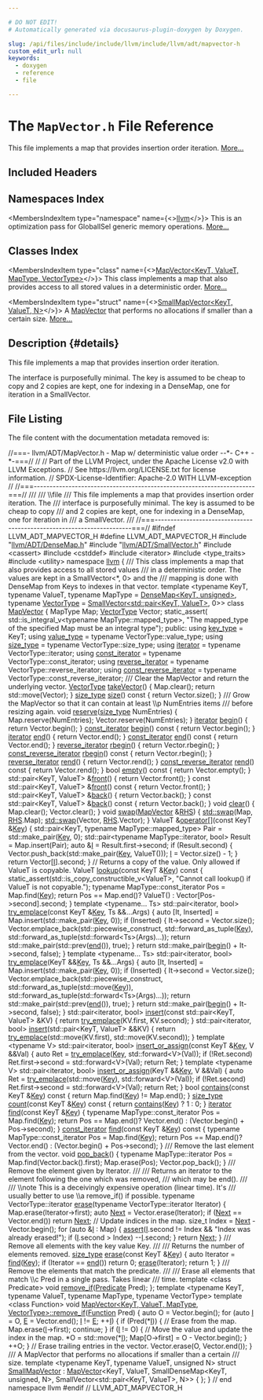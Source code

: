 ```yaml
---

# DO NOT EDIT!
# Automatically generated via docusaurus-plugin-doxygen by Doxygen.

slug: /api/files/include/include/llvm/include/llvm/adt/mapvector-h
custom_edit_url: null
keywords:
  - doxygen
  - reference
  - file

---
```





# The `MapVector.h` File Reference

<DoxygenPage pluginConfig={pluginConfig}>

This file implements a map that provides insertion order iteration. <a href="#details">More...</a>

## Included Headers

<IncludesList>
<IncludesListItem
  filePath="llvm/ADT/DenseMap.h"
  permalink="/docs/api/files/include/include/llvm/include/llvm/adt/densemap-h"
  isLocal="true" />
<IncludesListItem
  filePath="llvm/ADT/SmallVector.h"
  permalink="/docs/api/files/include/include/llvm/include/llvm/adt/smallvector-h"
  isLocal="true" />
<IncludesListItem
  filePath="cassert"
  permalink=""
  isLocal="false" />
<IncludesListItem
  filePath="cstddef"
  permalink=""
  isLocal="false" />
<IncludesListItem
  filePath="iterator"
  permalink=""
  isLocal="false" />
<IncludesListItem
  filePath="type_traits"
  permalink=""
  isLocal="false" />
<IncludesListItem
  filePath="utility"
  permalink=""
  isLocal="false" />
</IncludesList>

## Namespaces Index

<MembersIndex>

<MembersIndexItem
  type="namespace"
  name={<><a href="/docs/api/namespaces/llvm">llvm</a></>}>
This is an optimization pass for GlobalISel generic memory operations. <a href="/docs/api/namespaces/llvm/#details">More...</a>
</MembersIndexItem>

</MembersIndex>

## Classes Index

<MembersIndex>

<MembersIndexItem
  type="class"
  name={<><a href="/docs/api/classes/llvm/mapvector">MapVector&lt;KeyT, ValueT, MapType, VectorType&gt;</a></>}>
This class implements a map that also provides access to all stored values in a deterministic order. <a href="/docs/api/classes/llvm/mapvector/#details">More...</a>
</MembersIndexItem>

<MembersIndexItem
  type="struct"
  name={<><a href="/docs/api/structs/llvm/smallmapvector">SmallMapVector&lt;KeyT, ValueT, N&gt;</a></>}>
A <a href="/docs/api/classes/llvm/mapvector">MapVector</a> that performs no allocations if smaller than a certain size. <a href="/docs/api/structs/llvm/smallmapvector/#details">More...</a>
</MembersIndexItem>

</MembersIndex>

## Description {#details}

This file implements a map that provides insertion order iteration.

The interface is purposefully minimal. The key is assumed to be cheap to copy and 2 copies are kept, one for indexing in a DenseMap, one for iteration in a SmallVector.

## File Listing

The file content with the documentation metadata removed is:

<ProgramListing>

<Link id="l00001" /><CodeLine lineNumber="1"><Highlight kind="comment">//===- llvm/ADT/MapVector.h - Map w/ deterministic value order --&#42;- C++ -&#42;-===//</Highlight><Highlight kind="normal"></Highlight></CodeLine>
<Link id="l00002" /><CodeLine lineNumber="2"><Highlight kind="normal"></Highlight><Highlight kind="comment">//</Highlight><Highlight kind="normal"></Highlight></CodeLine>
<Link id="l00003" /><CodeLine lineNumber="3"><Highlight kind="normal"></Highlight><Highlight kind="comment">// Part of the LLVM Project, under the Apache License v2.0 with LLVM Exceptions.</Highlight><Highlight kind="normal"></Highlight></CodeLine>
<Link id="l00004" /><CodeLine lineNumber="4"><Highlight kind="normal"></Highlight><Highlight kind="comment">// See https://llvm.org/LICENSE.txt for license information.</Highlight><Highlight kind="normal"></Highlight></CodeLine>
<Link id="l00005" /><CodeLine lineNumber="5"><Highlight kind="normal"></Highlight><Highlight kind="comment">// SPDX-License-Identifier: Apache-2.0 WITH LLVM-exception</Highlight><Highlight kind="normal"></Highlight></CodeLine>
<Link id="l00006" /><CodeLine lineNumber="6"><Highlight kind="normal"></Highlight><Highlight kind="comment">//</Highlight><Highlight kind="normal"></Highlight></CodeLine>
<Link id="l00007" /><CodeLine lineNumber="7"><Highlight kind="normal"></Highlight><Highlight kind="comment">//===----------------------------------------------------------------------===//</Highlight><Highlight kind="comment"></Highlight></CodeLine>
<Link id="l00008" /><CodeLine lineNumber="8"><Highlight kind="comment">///</Highlight></CodeLine>
<Link id="l00009" /><CodeLine lineNumber="9"><Highlight kind="comment">/// \\file</Highlight></CodeLine>
<Link id="l00010" /><CodeLine lineNumber="10"><Highlight kind="comment">/// This file implements a map that provides insertion order iteration. The</Highlight></CodeLine>
<Link id="l00011" /><CodeLine lineNumber="11"><Highlight kind="comment">/// interface is purposefully minimal. The key is assumed to be cheap to copy</Highlight></CodeLine>
<Link id="l00012" /><CodeLine lineNumber="12"><Highlight kind="comment">/// and 2 copies are kept, one for indexing in a DenseMap, one for iteration in</Highlight></CodeLine>
<Link id="l00013" /><CodeLine lineNumber="13"><Highlight kind="comment">/// a SmallVector.</Highlight></CodeLine>
<Link id="l00014" /><CodeLine lineNumber="14"><Highlight kind="comment">///</Highlight><Highlight kind="normal"></Highlight></CodeLine>
<Link id="l00015" /><CodeLine lineNumber="15"><Highlight kind="normal"></Highlight><Highlight kind="comment">//===----------------------------------------------------------------------===//</Highlight><Highlight kind="normal"></Highlight></CodeLine>
<Link id="l00016" /><CodeLine lineNumber="16"><Highlight kind="normal"></Highlight></CodeLine>
<Link id="l00017" /><CodeLine lineNumber="17"><Highlight kind="normal"></Highlight><Highlight kind="preprocessor">#ifndef LLVM&#95;ADT&#95;MAPVECTOR&#95;H</Highlight><Highlight kind="normal"></Highlight></CodeLine>
<Link id="l00018" /><CodeLine lineNumber="18"><Highlight kind="normal"></Highlight><Highlight kind="preprocessor">#define LLVM&#95;ADT&#95;MAPVECTOR&#95;H</Highlight><Highlight kind="normal"></Highlight></CodeLine>
<Link id="l00019" /><CodeLine lineNumber="19"><Highlight kind="normal"></Highlight></CodeLine>
<Link id="l00020" /><CodeLine lineNumber="20"><Highlight kind="normal"></Highlight><Highlight kind="preprocessor">#include &quot;<a href="/docs/api/files/include/include/llvm/include/llvm/adt/densemap-h">llvm/ADT/DenseMap.h</a>&quot;</Highlight><Highlight kind="normal"></Highlight></CodeLine>
<Link id="l00021" /><CodeLine lineNumber="21"><Highlight kind="normal"></Highlight><Highlight kind="preprocessor">#include &quot;<a href="/docs/api/files/include/include/llvm/include/llvm/adt/smallvector-h">llvm/ADT/SmallVector.h</a>&quot;</Highlight><Highlight kind="normal"></Highlight></CodeLine>
<Link id="l00022" /><CodeLine lineNumber="22"><Highlight kind="normal"></Highlight><Highlight kind="preprocessor">#include &lt;cassert&gt;</Highlight><Highlight kind="normal"></Highlight></CodeLine>
<Link id="l00023" /><CodeLine lineNumber="23"><Highlight kind="normal"></Highlight><Highlight kind="preprocessor">#include &lt;cstddef&gt;</Highlight><Highlight kind="normal"></Highlight></CodeLine>
<Link id="l00024" /><CodeLine lineNumber="24"><Highlight kind="normal"></Highlight><Highlight kind="preprocessor">#include &lt;iterator&gt;</Highlight><Highlight kind="normal"></Highlight></CodeLine>
<Link id="l00025" /><CodeLine lineNumber="25"><Highlight kind="normal"></Highlight><Highlight kind="preprocessor">#include &lt;type&#95;traits&gt;</Highlight><Highlight kind="normal"></Highlight></CodeLine>
<Link id="l00026" /><CodeLine lineNumber="26"><Highlight kind="normal"></Highlight><Highlight kind="preprocessor">#include &lt;utility&gt;</Highlight><Highlight kind="normal"></Highlight></CodeLine>
<Link id="l00027" /><CodeLine lineNumber="27"><Highlight kind="normal"></Highlight></CodeLine>
<Link id="l00028" /><CodeLine lineNumber="28"><Highlight kind="normal"></Highlight><Highlight kind="keyword">namespace </Highlight><Highlight kind="normal"><a href="/docs/api/namespaces/llvm">llvm</a> &#123;</Highlight></CodeLine>
<Link id="l00029" /><CodeLine lineNumber="29"><Highlight kind="normal"></Highlight><Highlight kind="comment"></Highlight></CodeLine>
<Link id="l00030" /><CodeLine lineNumber="30"><Highlight kind="comment">/// This class implements a map that also provides access to all stored values</Highlight></CodeLine>
<Link id="l00031" /><CodeLine lineNumber="31"><Highlight kind="comment">/// in a deterministic order. The values are kept in a SmallVector&lt;&#42;, 0&gt; and the</Highlight></CodeLine>
<Link id="l00032" /><CodeLine lineNumber="32"><Highlight kind="comment">/// mapping is done with DenseMap from Keys to indexes in that vector.</Highlight><Highlight kind="normal"></Highlight></CodeLine>
<Link id="l00033" /><CodeLine lineNumber="33"><Highlight kind="normal"></Highlight><Highlight kind="keyword">template</Highlight><Highlight kind="normal"> &lt;</Highlight><Highlight kind="keyword">typename</Highlight><Highlight kind="normal"> KeyT, </Highlight><Highlight kind="keyword">typename</Highlight><Highlight kind="normal"> ValueT,</Highlight></CodeLine>
<Link id="l00034" /><CodeLine lineNumber="34"><Highlight kind="normal">          </Highlight><Highlight kind="keyword">typename</Highlight><Highlight kind="normal"> MapType = <a href="/docs/api/classes/llvm/densemap">DenseMap&lt;KeyT, unsigned&gt;</a>,</Highlight></CodeLine>
<Link id="l00035" /><CodeLine lineNumber="35"><Highlight kind="normal">          </Highlight><Highlight kind="keyword">typename</Highlight><Highlight kind="normal"> <a href="/docs/api/classes/llvm/vectortype">VectorType</a> = <a href="/docs/api/classes/llvm/smallvector">SmallVector&lt;std::pair&lt;KeyT, ValueT&gt;</a>, 0&gt;&gt;</Highlight></CodeLine>
<Link id="l00036" /><CodeLine lineNumber="36" lineLink="/docs/api/classes/llvm/mapvector"><Highlight kind="normal"></Highlight><Highlight kind="keyword">class </Highlight><Highlight kind="normal"><a href="/docs/api/classes/llvm/mapvector">MapVector</a> &#123;</Highlight></CodeLine>
<Link id="l00037" /><CodeLine lineNumber="37"><Highlight kind="normal">  MapType Map;</Highlight></CodeLine>
<Link id="l00038" /><CodeLine lineNumber="38"><Highlight kind="normal">  <a href="/docs/api/classes/llvm/vectortype">VectorType</a> Vector;</Highlight></CodeLine>
<Link id="l00039" /><CodeLine lineNumber="39"><Highlight kind="normal"></Highlight></CodeLine>
<Link id="l00040" /><CodeLine lineNumber="40"><Highlight kind="normal">  </Highlight><Highlight kind="keyword">static&#95;assert</Highlight><Highlight kind="normal">(</Highlight></CodeLine>
<Link id="l00041" /><CodeLine lineNumber="41"><Highlight kind="normal">      std::is&#95;integral&#95;v&lt;typename MapType::mapped&#95;type&gt;,</Highlight></CodeLine>
<Link id="l00042" /><CodeLine lineNumber="42"><Highlight kind="normal">      </Highlight><Highlight kind="stringliteral">&quot;The mapped&#95;type of the specified Map must be an integral type&quot;</Highlight><Highlight kind="normal">);</Highlight></CodeLine>
<Link id="l00043" /><CodeLine lineNumber="43"><Highlight kind="normal"></Highlight></CodeLine>
<Link id="l00044" /><CodeLine lineNumber="44"><Highlight kind="normal"></Highlight><Highlight kind="keyword">public</Highlight><Highlight kind="normal">:</Highlight></CodeLine>
<Link id="l00045" /><CodeLine lineNumber="45" lineLink="/docs/api/classes/llvm/mapvector/#aaf005811d9c2c5afec511e7ea4685095"><Highlight kind="normal">  </Highlight><Highlight kind="keyword">using </Highlight><Highlight kind="normal"><a href="/docs/api/classes/llvm/mapvector/#aaf005811d9c2c5afec511e7ea4685095">key&#95;type</a> = KeyT;</Highlight></CodeLine>
<Link id="l00046" /><CodeLine lineNumber="46" lineLink="/docs/api/classes/llvm/mapvector/#a635be72da071c449caa8f9346c88a6eb"><Highlight kind="normal">  </Highlight><Highlight kind="keyword">using </Highlight><Highlight kind="normal"><a href="/docs/api/classes/llvm/mapvector/#a635be72da071c449caa8f9346c88a6eb">value&#95;type</a> = </Highlight><Highlight kind="keyword">typename</Highlight><Highlight kind="normal"> VectorType::value&#95;type;</Highlight></CodeLine>
<Link id="l00047" /><CodeLine lineNumber="47" lineLink="/docs/api/classes/llvm/mapvector/#a4b5a86fbd0b6ae0086668689408a04d9"><Highlight kind="normal">  </Highlight><Highlight kind="keyword">using </Highlight><Highlight kind="normal"><a href="/docs/api/classes/llvm/mapvector/#a4b5a86fbd0b6ae0086668689408a04d9">size&#95;type</a> = </Highlight><Highlight kind="keyword">typename</Highlight><Highlight kind="normal"> VectorType::size&#95;type;</Highlight></CodeLine>
<Link id="l00048" /><CodeLine lineNumber="48"><Highlight kind="normal"></Highlight></CodeLine>
<Link id="l00049" /><CodeLine lineNumber="49" lineLink="/docs/api/classes/llvm/mapvector/#a085f340f16ff796202863961ff734902"><Highlight kind="normal">  </Highlight><Highlight kind="keyword">using </Highlight><Highlight kind="normal"><a href="/docs/api/classes/llvm/mapvector/#a085f340f16ff796202863961ff734902">iterator</a> = </Highlight><Highlight kind="keyword">typename</Highlight><Highlight kind="normal"> VectorType::iterator;</Highlight></CodeLine>
<Link id="l00050" /><CodeLine lineNumber="50" lineLink="/docs/api/classes/llvm/mapvector/#ad44c8437ba63debbd571e56269a8ddfd"><Highlight kind="normal">  </Highlight><Highlight kind="keyword">using </Highlight><Highlight kind="normal"><a href="/docs/api/classes/llvm/mapvector/#ad44c8437ba63debbd571e56269a8ddfd">const&#95;iterator</a> = </Highlight><Highlight kind="keyword">typename</Highlight><Highlight kind="normal"> VectorType::const&#95;iterator;</Highlight></CodeLine>
<Link id="l00051" /><CodeLine lineNumber="51" lineLink="/docs/api/classes/llvm/mapvector/#acd492f1494d1a79ced42776f219f5f42"><Highlight kind="normal">  </Highlight><Highlight kind="keyword">using </Highlight><Highlight kind="normal"><a href="/docs/api/classes/llvm/mapvector/#acd492f1494d1a79ced42776f219f5f42">reverse&#95;iterator</a> = </Highlight><Highlight kind="keyword">typename</Highlight><Highlight kind="normal"> VectorType::reverse&#95;iterator;</Highlight></CodeLine>
<Link id="l00052" /><CodeLine lineNumber="52" lineLink="/docs/api/classes/llvm/mapvector/#a63166794b71cca0bd30d355b8015fb96"><Highlight kind="normal">  </Highlight><Highlight kind="keyword">using </Highlight><Highlight kind="normal"><a href="/docs/api/classes/llvm/mapvector/#a63166794b71cca0bd30d355b8015fb96">const&#95;reverse&#95;iterator</a> = </Highlight><Highlight kind="keyword">typename</Highlight><Highlight kind="normal"> VectorType::const&#95;reverse&#95;iterator;</Highlight></CodeLine>
<Link id="l00053" /><CodeLine lineNumber="53"><Highlight kind="normal"></Highlight><Highlight kind="comment"></Highlight></CodeLine>
<Link id="l00054" /><CodeLine lineNumber="54"><Highlight kind="comment">  /// Clear the MapVector and return the underlying vector.</Highlight><Highlight kind="normal"></Highlight></CodeLine>
<Link id="l00055" /><CodeLine lineNumber="55" lineLink="/docs/api/classes/llvm/mapvector/#a48284a35966b520c1da3a34a112726f5"><Highlight kind="normal">  <a href="/docs/api/classes/llvm/vectortype">VectorType</a> <a href="/docs/api/classes/llvm/mapvector/#a48284a35966b520c1da3a34a112726f5">takeVector</a>() &#123;</Highlight></CodeLine>
<Link id="l00056" /><CodeLine lineNumber="56"><Highlight kind="normal">    Map.clear();</Highlight></CodeLine>
<Link id="l00057" /><CodeLine lineNumber="57"><Highlight kind="normal">    </Highlight><Highlight kind="keywordflow">return</Highlight><Highlight kind="normal"> std::move(Vector);</Highlight></CodeLine>
<Link id="l00058" /><CodeLine lineNumber="58"><Highlight kind="normal">  &#125;</Highlight></CodeLine>
<Link id="l00059" /><CodeLine lineNumber="59"><Highlight kind="normal"></Highlight></CodeLine>
<Link id="l00060" /><CodeLine lineNumber="60" lineLink="/docs/api/classes/llvm/mapvector/#acf4c09e1f30cdd4e0b5b1b8a236ead34"><Highlight kind="normal">  <a href="/docs/api/classes/llvm/mapvector/#a4b5a86fbd0b6ae0086668689408a04d9">size&#95;type</a> <a href="/docs/api/classes/llvm/mapvector/#acf4c09e1f30cdd4e0b5b1b8a236ead34">size</a>()</Highlight><Highlight kind="keyword"> const </Highlight><Highlight kind="normal">&#123; </Highlight><Highlight kind="keywordflow">return</Highlight><Highlight kind="normal"> Vector.size(); &#125;</Highlight></CodeLine>
<Link id="l00061" /><CodeLine lineNumber="61"><Highlight kind="normal"></Highlight><Highlight kind="comment"></Highlight></CodeLine>
<Link id="l00062" /><CodeLine lineNumber="62"><Highlight kind="comment">  /// Grow the MapVector so that it can contain at least \\p NumEntries items</Highlight></CodeLine>
<Link id="l00063" /><CodeLine lineNumber="63"><Highlight kind="comment">  /// before resizing again.</Highlight><Highlight kind="normal"></Highlight></CodeLine>
<Link id="l00064" /><CodeLine lineNumber="64" lineLink="/docs/api/classes/llvm/mapvector/#ac68b36c64462cf547b2b334c67bf651b"><Highlight kind="normal">  </Highlight><Highlight kind="keywordtype">void</Highlight><Highlight kind="normal"> <a href="/docs/api/classes/llvm/mapvector/#ac68b36c64462cf547b2b334c67bf651b">reserve</a>(<a href="/docs/api/classes/llvm/mapvector/#a4b5a86fbd0b6ae0086668689408a04d9">size&#95;type</a> NumEntries) &#123;</Highlight></CodeLine>
<Link id="l00065" /><CodeLine lineNumber="65"><Highlight kind="normal">    Map.reserve(NumEntries);</Highlight></CodeLine>
<Link id="l00066" /><CodeLine lineNumber="66"><Highlight kind="normal">    Vector.reserve(NumEntries);</Highlight></CodeLine>
<Link id="l00067" /><CodeLine lineNumber="67"><Highlight kind="normal">  &#125;</Highlight></CodeLine>
<Link id="l00068" /><CodeLine lineNumber="68"><Highlight kind="normal"></Highlight></CodeLine>
<Link id="l00069" /><CodeLine lineNumber="69" lineLink="/docs/api/classes/llvm/mapvector/#aa610cab7ee61e36a6d1d122fc252c278"><Highlight kind="normal">  <a href="/docs/api/classes/llvm/mapvector/#a085f340f16ff796202863961ff734902">iterator</a> <a href="/docs/api/classes/llvm/mapvector/#aa610cab7ee61e36a6d1d122fc252c278">begin</a>() &#123; </Highlight><Highlight kind="keywordflow">return</Highlight><Highlight kind="normal"> Vector.begin(); &#125;</Highlight></CodeLine>
<Link id="l00070" /><CodeLine lineNumber="70" lineLink="/docs/api/classes/llvm/mapvector/#a8fa5d6a51448a539cf6508ccd853bb1d"><Highlight kind="normal">  <a href="/docs/api/classes/llvm/mapvector/#ad44c8437ba63debbd571e56269a8ddfd">const&#95;iterator</a> <a href="/docs/api/classes/llvm/mapvector/#a8fa5d6a51448a539cf6508ccd853bb1d">begin</a>()</Highlight><Highlight kind="keyword"> const </Highlight><Highlight kind="normal">&#123; </Highlight><Highlight kind="keywordflow">return</Highlight><Highlight kind="normal"> Vector.begin(); &#125;</Highlight></CodeLine>
<Link id="l00071" /><CodeLine lineNumber="71" lineLink="/docs/api/classes/llvm/mapvector/#a0881334358ff6ff7ff8cea5562c7988e"><Highlight kind="normal">  <a href="/docs/api/classes/llvm/mapvector/#a085f340f16ff796202863961ff734902">iterator</a> <a href="/docs/api/classes/llvm/mapvector/#a0881334358ff6ff7ff8cea5562c7988e">end</a>() &#123; </Highlight><Highlight kind="keywordflow">return</Highlight><Highlight kind="normal"> Vector.end(); &#125;</Highlight></CodeLine>
<Link id="l00072" /><CodeLine lineNumber="72" lineLink="/docs/api/classes/llvm/mapvector/#a33b09e344ff0f9a2b1039b4738d04be9"><Highlight kind="normal">  <a href="/docs/api/classes/llvm/mapvector/#ad44c8437ba63debbd571e56269a8ddfd">const&#95;iterator</a> <a href="/docs/api/classes/llvm/mapvector/#a33b09e344ff0f9a2b1039b4738d04be9">end</a>()</Highlight><Highlight kind="keyword"> const </Highlight><Highlight kind="normal">&#123; </Highlight><Highlight kind="keywordflow">return</Highlight><Highlight kind="normal"> Vector.end(); &#125;</Highlight></CodeLine>
<Link id="l00073" /><CodeLine lineNumber="73"><Highlight kind="normal"></Highlight></CodeLine>
<Link id="l00074" /><CodeLine lineNumber="74" lineLink="/docs/api/classes/llvm/mapvector/#afa84f2e649eac2b43ff8e4a5e3d866e8"><Highlight kind="normal">  <a href="/docs/api/classes/llvm/mapvector/#acd492f1494d1a79ced42776f219f5f42">reverse&#95;iterator</a> <a href="/docs/api/classes/llvm/mapvector/#afa84f2e649eac2b43ff8e4a5e3d866e8">rbegin</a>() &#123; </Highlight><Highlight kind="keywordflow">return</Highlight><Highlight kind="normal"> Vector.rbegin(); &#125;</Highlight></CodeLine>
<Link id="l00075" /><CodeLine lineNumber="75" lineLink="/docs/api/classes/llvm/mapvector/#a12c6c813bc405d136a24dda9b39d4da1"><Highlight kind="normal">  <a href="/docs/api/classes/llvm/mapvector/#a63166794b71cca0bd30d355b8015fb96">const&#95;reverse&#95;iterator</a> <a href="/docs/api/classes/llvm/mapvector/#a12c6c813bc405d136a24dda9b39d4da1">rbegin</a>()</Highlight><Highlight kind="keyword"> const </Highlight><Highlight kind="normal">&#123; </Highlight><Highlight kind="keywordflow">return</Highlight><Highlight kind="normal"> Vector.rbegin(); &#125;</Highlight></CodeLine>
<Link id="l00076" /><CodeLine lineNumber="76" lineLink="/docs/api/classes/llvm/mapvector/#a290c99a05ce4f33c242f41f0a1d59b84"><Highlight kind="normal">  <a href="/docs/api/classes/llvm/mapvector/#acd492f1494d1a79ced42776f219f5f42">reverse&#95;iterator</a> <a href="/docs/api/classes/llvm/mapvector/#a290c99a05ce4f33c242f41f0a1d59b84">rend</a>() &#123; </Highlight><Highlight kind="keywordflow">return</Highlight><Highlight kind="normal"> Vector.rend(); &#125;</Highlight></CodeLine>
<Link id="l00077" /><CodeLine lineNumber="77" lineLink="/docs/api/classes/llvm/mapvector/#af367bfb28fe29ec72c559430522dbfe4"><Highlight kind="normal">  <a href="/docs/api/classes/llvm/mapvector/#a63166794b71cca0bd30d355b8015fb96">const&#95;reverse&#95;iterator</a> <a href="/docs/api/classes/llvm/mapvector/#af367bfb28fe29ec72c559430522dbfe4">rend</a>()</Highlight><Highlight kind="keyword"> const </Highlight><Highlight kind="normal">&#123; </Highlight><Highlight kind="keywordflow">return</Highlight><Highlight kind="normal"> Vector.rend(); &#125;</Highlight></CodeLine>
<Link id="l00078" /><CodeLine lineNumber="78"><Highlight kind="normal"></Highlight></CodeLine>
<Link id="l00079" /><CodeLine lineNumber="79" lineLink="/docs/api/classes/llvm/mapvector/#a8da97c44f514ad1ae9ccf4518b0f88aa"><Highlight kind="normal">  </Highlight><Highlight kind="keywordtype">bool</Highlight><Highlight kind="normal"> <a href="/docs/api/classes/llvm/mapvector/#a8da97c44f514ad1ae9ccf4518b0f88aa">empty</a>()</Highlight><Highlight kind="keyword"> const </Highlight><Highlight kind="normal">&#123;</Highlight></CodeLine>
<Link id="l00080" /><CodeLine lineNumber="80"><Highlight kind="normal">    </Highlight><Highlight kind="keywordflow">return</Highlight><Highlight kind="normal"> Vector.empty();</Highlight></CodeLine>
<Link id="l00081" /><CodeLine lineNumber="81"><Highlight kind="normal">  &#125;</Highlight></CodeLine>
<Link id="l00082" /><CodeLine lineNumber="82"><Highlight kind="normal"></Highlight></CodeLine>
<Link id="l00083" /><CodeLine lineNumber="83" lineLink="/docs/api/classes/llvm/mapvector/#adb824684d8ec5b843fb4d9b5ac906c9a"><Highlight kind="normal">  std::pair&lt;KeyT, ValueT&gt;       &amp;<a href="/docs/api/classes/llvm/mapvector/#adb824684d8ec5b843fb4d9b5ac906c9a">front</a>()       &#123; </Highlight><Highlight kind="keywordflow">return</Highlight><Highlight kind="normal"> Vector.front(); &#125;</Highlight></CodeLine>
<Link id="l00084" /><CodeLine lineNumber="84" lineLink="/docs/api/classes/llvm/mapvector/#a5526dcd6cc74a6840830de1e55d6293a"><Highlight kind="normal">  </Highlight><Highlight kind="keyword">const</Highlight><Highlight kind="normal"> std::pair&lt;KeyT, ValueT&gt; &amp;<a href="/docs/api/classes/llvm/mapvector/#a5526dcd6cc74a6840830de1e55d6293a">front</a>()</Highlight><Highlight kind="keyword"> const </Highlight><Highlight kind="normal">&#123; </Highlight><Highlight kind="keywordflow">return</Highlight><Highlight kind="normal"> Vector.front(); &#125;</Highlight></CodeLine>
<Link id="l00085" /><CodeLine lineNumber="85" lineLink="/docs/api/classes/llvm/mapvector/#afd59a8e8a7a844c82a3510aa587c97c9"><Highlight kind="normal">  std::pair&lt;KeyT, ValueT&gt;       &amp;<a href="/docs/api/classes/llvm/mapvector/#afd59a8e8a7a844c82a3510aa587c97c9">back</a>()        &#123; </Highlight><Highlight kind="keywordflow">return</Highlight><Highlight kind="normal"> Vector.back(); &#125;</Highlight></CodeLine>
<Link id="l00086" /><CodeLine lineNumber="86" lineLink="/docs/api/classes/llvm/mapvector/#a4cc821f83c7282ba778891283d015964"><Highlight kind="normal">  </Highlight><Highlight kind="keyword">const</Highlight><Highlight kind="normal"> std::pair&lt;KeyT, ValueT&gt; &amp;<a href="/docs/api/classes/llvm/mapvector/#a4cc821f83c7282ba778891283d015964">back</a>()</Highlight><Highlight kind="keyword">  const </Highlight><Highlight kind="normal">&#123; </Highlight><Highlight kind="keywordflow">return</Highlight><Highlight kind="normal"> Vector.back(); &#125;</Highlight></CodeLine>
<Link id="l00087" /><CodeLine lineNumber="87"><Highlight kind="normal"></Highlight></CodeLine>
<Link id="l00088" /><CodeLine lineNumber="88" lineLink="/docs/api/classes/llvm/mapvector/#ae091b147039557cf8ce505740e7ff7ac"><Highlight kind="normal">  </Highlight><Highlight kind="keywordtype">void</Highlight><Highlight kind="normal"> <a href="/docs/api/classes/llvm/mapvector/#ae091b147039557cf8ce505740e7ff7ac">clear</a>() &#123;</Highlight></CodeLine>
<Link id="l00089" /><CodeLine lineNumber="89"><Highlight kind="normal">    Map.clear();</Highlight></CodeLine>
<Link id="l00090" /><CodeLine lineNumber="90"><Highlight kind="normal">    Vector.clear();</Highlight></CodeLine>
<Link id="l00091" /><CodeLine lineNumber="91"><Highlight kind="normal">  &#125;</Highlight></CodeLine>
<Link id="l00092" /><CodeLine lineNumber="92"><Highlight kind="normal"></Highlight></CodeLine>
<Link id="l00093" /><CodeLine lineNumber="93" lineLink="/docs/api/classes/llvm/mapvector/#a281df40be4ec00076eef383da4efb9b3"><Highlight kind="normal">  </Highlight><Highlight kind="keywordtype">void</Highlight><Highlight kind="normal"> <a href="/docs/api/classes/llvm/mapvector/#a281df40be4ec00076eef383da4efb9b3">swap</a>(<a href="/docs/api/classes/llvm/mapvector">MapVector</a> &amp;<a href="/docs/api/files/lib/lib/target/lib/target/x86/x86partialreduction-cpp/#a87b8bfbbe9d8f7146d7f20a5fb42efd0">RHS</a>) &#123;</Highlight></CodeLine>
<Link id="l00094" /><CodeLine lineNumber="94"><Highlight kind="normal">    <a href="/docs/api/namespaces/std/#ab8424022895aee3e366fb9a32f2883cb">std::swap</a>(Map, <a href="/docs/api/files/lib/lib/target/lib/target/x86/x86partialreduction-cpp/#a87b8bfbbe9d8f7146d7f20a5fb42efd0">RHS</a>.Map);</Highlight></CodeLine>
<Link id="l00095" /><CodeLine lineNumber="95"><Highlight kind="normal">    <a href="/docs/api/namespaces/std/#ab8424022895aee3e366fb9a32f2883cb">std::swap</a>(Vector, <a href="/docs/api/files/lib/lib/target/lib/target/x86/x86partialreduction-cpp/#a87b8bfbbe9d8f7146d7f20a5fb42efd0">RHS</a>.Vector);</Highlight></CodeLine>
<Link id="l00096" /><CodeLine lineNumber="96"><Highlight kind="normal">  &#125;</Highlight></CodeLine>
<Link id="l00097" /><CodeLine lineNumber="97"><Highlight kind="normal"></Highlight></CodeLine>
<Link id="l00098" /><CodeLine lineNumber="98" lineLink="/docs/api/classes/llvm/mapvector/#a32a1366139fd98139d346e5f8912a9b9"><Highlight kind="normal">  ValueT &amp;<a href="/docs/api/classes/llvm/mapvector/#a32a1366139fd98139d346e5f8912a9b9">operator&#91;&#93;</a>(</Highlight><Highlight kind="keyword">const</Highlight><Highlight kind="normal"> KeyT &amp;<a href="/docs/api/namespaces/llvm/#a98c6256d0644613c6b5b3e2ef06ef5ce">Key</a>) &#123;</Highlight></CodeLine>
<Link id="l00099" /><CodeLine lineNumber="99"><Highlight kind="normal">    std::pair&lt;KeyT, typename MapType::mapped&#95;type&gt; Pair = std::make&#95;pair(<a href="/docs/api/namespaces/llvm/#a98c6256d0644613c6b5b3e2ef06ef5ce">Key</a>, 0);</Highlight></CodeLine>
<Link id="l00100" /><CodeLine lineNumber="100"><Highlight kind="normal">    std::pair&lt;typename MapType::iterator, bool&gt; Result = Map.insert(Pair);</Highlight></CodeLine>
<Link id="l00101" /><CodeLine lineNumber="101"><Highlight kind="normal">    </Highlight><Highlight kind="keyword">auto</Highlight><Highlight kind="normal"> &amp;<a href="/docs/api/files/lib/lib/support/md5-cpp/#ac0eafdc9ee161b71e7af98af736952fd">I</a> = Result.first-&gt;second;</Highlight></CodeLine>
<Link id="l00102" /><CodeLine lineNumber="102"><Highlight kind="normal">    </Highlight><Highlight kind="keywordflow">if</Highlight><Highlight kind="normal"> (Result.second) &#123;</Highlight></CodeLine>
<Link id="l00103" /><CodeLine lineNumber="103"><Highlight kind="normal">      Vector.push&#95;back(std::make&#95;pair(<a href="/docs/api/namespaces/llvm/#a98c6256d0644613c6b5b3e2ef06ef5ce">Key</a>, ValueT()));</Highlight></CodeLine>
<Link id="l00104" /><CodeLine lineNumber="104"><Highlight kind="normal">      <a href="/docs/api/files/lib/lib/support/md5-cpp/#ac0eafdc9ee161b71e7af98af736952fd">I</a> = Vector.size() - 1;</Highlight></CodeLine>
<Link id="l00105" /><CodeLine lineNumber="105"><Highlight kind="normal">    &#125;</Highlight></CodeLine>
<Link id="l00106" /><CodeLine lineNumber="106"><Highlight kind="normal">    </Highlight><Highlight kind="keywordflow">return</Highlight><Highlight kind="normal"> Vector&#91;<a href="/docs/api/files/lib/lib/support/md5-cpp/#ac0eafdc9ee161b71e7af98af736952fd">I</a>&#93;.second;</Highlight></CodeLine>
<Link id="l00107" /><CodeLine lineNumber="107"><Highlight kind="normal">  &#125;</Highlight></CodeLine>
<Link id="l00108" /><CodeLine lineNumber="108"><Highlight kind="normal"></Highlight></CodeLine>
<Link id="l00109" /><CodeLine lineNumber="109"><Highlight kind="normal">  </Highlight><Highlight kind="comment">// Returns a copy of the value.  Only allowed if ValueT is copyable.</Highlight><Highlight kind="normal"></Highlight></CodeLine>
<Link id="l00110" /><CodeLine lineNumber="110" lineLink="/docs/api/classes/llvm/mapvector/#abca23bddf517f69d28c6d30c58a7b6f9"><Highlight kind="normal">  ValueT <a href="/docs/api/classes/llvm/mapvector/#abca23bddf517f69d28c6d30c58a7b6f9">lookup</a>(</Highlight><Highlight kind="keyword">const</Highlight><Highlight kind="normal"> KeyT &amp;<a href="/docs/api/namespaces/llvm/#a98c6256d0644613c6b5b3e2ef06ef5ce">Key</a>)</Highlight><Highlight kind="keyword"> const </Highlight><Highlight kind="normal">&#123;</Highlight></CodeLine>
<Link id="l00111" /><CodeLine lineNumber="111"><Highlight kind="normal">    </Highlight><Highlight kind="keyword">static&#95;assert</Highlight><Highlight kind="normal">(std::is&#95;copy&#95;constructible&#95;v&lt;ValueT&gt;,</Highlight></CodeLine>
<Link id="l00112" /><CodeLine lineNumber="112"><Highlight kind="normal">                  </Highlight><Highlight kind="stringliteral">&quot;Cannot call lookup() if ValueT is not copyable.&quot;</Highlight><Highlight kind="normal">);</Highlight></CodeLine>
<Link id="l00113" /><CodeLine lineNumber="113"><Highlight kind="normal">    </Highlight><Highlight kind="keyword">typename</Highlight><Highlight kind="normal"> MapType::const&#95;iterator Pos = Map.find(<a href="/docs/api/namespaces/llvm/#a98c6256d0644613c6b5b3e2ef06ef5ce">Key</a>);</Highlight></CodeLine>
<Link id="l00114" /><CodeLine lineNumber="114"><Highlight kind="normal">    </Highlight><Highlight kind="keywordflow">return</Highlight><Highlight kind="normal"> Pos == Map.end()? ValueT() : Vector&#91;Pos-&gt;second&#93;.second;</Highlight></CodeLine>
<Link id="l00115" /><CodeLine lineNumber="115"><Highlight kind="normal">  &#125;</Highlight></CodeLine>
<Link id="l00116" /><CodeLine lineNumber="116"><Highlight kind="normal"></Highlight></CodeLine>
<Link id="l00117" /><CodeLine lineNumber="117"><Highlight kind="normal">  </Highlight><Highlight kind="keyword">template</Highlight><Highlight kind="normal"> &lt;</Highlight><Highlight kind="keyword">typename</Highlight><Highlight kind="normal">... Ts&gt;</Highlight></CodeLine>
<Link id="l00118" /><CodeLine lineNumber="118" lineLink="/docs/api/classes/llvm/mapvector/#ab23f183e7947aaf3caad7960217f843c"><Highlight kind="normal">  std::pair&lt;iterator, bool&gt; <a href="/docs/api/classes/llvm/mapvector/#ab23f183e7947aaf3caad7960217f843c">try&#95;emplace</a>(</Highlight><Highlight kind="keyword">const</Highlight><Highlight kind="normal"> KeyT &amp;<a href="/docs/api/namespaces/llvm/#a98c6256d0644613c6b5b3e2ef06ef5ce">Key</a>, Ts &amp;&amp;...Args) &#123;</Highlight></CodeLine>
<Link id="l00119" /><CodeLine lineNumber="119"><Highlight kind="normal">    </Highlight><Highlight kind="keyword">auto</Highlight><Highlight kind="normal"> &#91;It, Inserted&#93; = Map.insert(std::make&#95;pair(<a href="/docs/api/namespaces/llvm/#a98c6256d0644613c6b5b3e2ef06ef5ce">Key</a>, 0));</Highlight></CodeLine>
<Link id="l00120" /><CodeLine lineNumber="120"><Highlight kind="normal">    </Highlight><Highlight kind="keywordflow">if</Highlight><Highlight kind="normal"> (Inserted) &#123;</Highlight></CodeLine>
<Link id="l00121" /><CodeLine lineNumber="121"><Highlight kind="normal">      It-&gt;second = Vector.size();</Highlight></CodeLine>
<Link id="l00122" /><CodeLine lineNumber="122"><Highlight kind="normal">      Vector.emplace&#95;back(std::piecewise&#95;construct, std::forward&#95;as&#95;tuple(<a href="/docs/api/namespaces/llvm/#a98c6256d0644613c6b5b3e2ef06ef5ce">Key</a>),</Highlight></CodeLine>
<Link id="l00123" /><CodeLine lineNumber="123"><Highlight kind="normal">                          std::forward&#95;as&#95;tuple(std::forward&lt;Ts&gt;(Args)...));</Highlight></CodeLine>
<Link id="l00124" /><CodeLine lineNumber="124"><Highlight kind="normal">      </Highlight><Highlight kind="keywordflow">return</Highlight><Highlight kind="normal"> std::make&#95;pair(std::prev(<a href="/docs/api/classes/llvm/mapvector/#a0881334358ff6ff7ff8cea5562c7988e">end</a>()), </Highlight><Highlight kind="keyword">true</Highlight><Highlight kind="normal">);</Highlight></CodeLine>
<Link id="l00125" /><CodeLine lineNumber="125"><Highlight kind="normal">    &#125;</Highlight></CodeLine>
<Link id="l00126" /><CodeLine lineNumber="126"><Highlight kind="normal">    </Highlight><Highlight kind="keywordflow">return</Highlight><Highlight kind="normal"> std::make&#95;pair(<a href="/docs/api/classes/llvm/mapvector/#aa610cab7ee61e36a6d1d122fc252c278">begin</a>() + It-&gt;second, </Highlight><Highlight kind="keyword">false</Highlight><Highlight kind="normal">);</Highlight></CodeLine>
<Link id="l00127" /><CodeLine lineNumber="127"><Highlight kind="normal">  &#125;</Highlight></CodeLine>
<Link id="l00128" /><CodeLine lineNumber="128"><Highlight kind="normal">  </Highlight><Highlight kind="keyword">template</Highlight><Highlight kind="normal"> &lt;</Highlight><Highlight kind="keyword">typename</Highlight><Highlight kind="normal">... Ts&gt;</Highlight></CodeLine>
<Link id="l00129" /><CodeLine lineNumber="129" lineLink="/docs/api/classes/llvm/mapvector/#a00d1da5a2b498afd67078870c64061a6"><Highlight kind="normal">  std::pair&lt;iterator, bool&gt; <a href="/docs/api/classes/llvm/mapvector/#a00d1da5a2b498afd67078870c64061a6">try&#95;emplace</a>(KeyT &amp;&amp;<a href="/docs/api/namespaces/llvm/#a98c6256d0644613c6b5b3e2ef06ef5ce">Key</a>, Ts &amp;&amp;...Args) &#123;</Highlight></CodeLine>
<Link id="l00130" /><CodeLine lineNumber="130"><Highlight kind="normal">    </Highlight><Highlight kind="keyword">auto</Highlight><Highlight kind="normal"> &#91;It, Inserted&#93; = Map.insert(std::make&#95;pair(<a href="/docs/api/namespaces/llvm/#a98c6256d0644613c6b5b3e2ef06ef5ce">Key</a>, 0));</Highlight></CodeLine>
<Link id="l00131" /><CodeLine lineNumber="131"><Highlight kind="normal">    </Highlight><Highlight kind="keywordflow">if</Highlight><Highlight kind="normal"> (Inserted) &#123;</Highlight></CodeLine>
<Link id="l00132" /><CodeLine lineNumber="132"><Highlight kind="normal">      It-&gt;second = Vector.size();</Highlight></CodeLine>
<Link id="l00133" /><CodeLine lineNumber="133"><Highlight kind="normal">      Vector.emplace&#95;back(std::piecewise&#95;construct,</Highlight></CodeLine>
<Link id="l00134" /><CodeLine lineNumber="134"><Highlight kind="normal">                          std::forward&#95;as&#95;tuple(std::move(<a href="/docs/api/namespaces/llvm/#a98c6256d0644613c6b5b3e2ef06ef5ce">Key</a>)),</Highlight></CodeLine>
<Link id="l00135" /><CodeLine lineNumber="135"><Highlight kind="normal">                          std::forward&#95;as&#95;tuple(std::forward&lt;Ts&gt;(Args)...));</Highlight></CodeLine>
<Link id="l00136" /><CodeLine lineNumber="136"><Highlight kind="normal">      </Highlight><Highlight kind="keywordflow">return</Highlight><Highlight kind="normal"> std::make&#95;pair(std::prev(<a href="/docs/api/classes/llvm/mapvector/#a0881334358ff6ff7ff8cea5562c7988e">end</a>()), </Highlight><Highlight kind="keyword">true</Highlight><Highlight kind="normal">);</Highlight></CodeLine>
<Link id="l00137" /><CodeLine lineNumber="137"><Highlight kind="normal">    &#125;</Highlight></CodeLine>
<Link id="l00138" /><CodeLine lineNumber="138"><Highlight kind="normal">    </Highlight><Highlight kind="keywordflow">return</Highlight><Highlight kind="normal"> std::make&#95;pair(<a href="/docs/api/classes/llvm/mapvector/#aa610cab7ee61e36a6d1d122fc252c278">begin</a>() + It-&gt;second, </Highlight><Highlight kind="keyword">false</Highlight><Highlight kind="normal">);</Highlight></CodeLine>
<Link id="l00139" /><CodeLine lineNumber="139"><Highlight kind="normal">  &#125;</Highlight></CodeLine>
<Link id="l00140" /><CodeLine lineNumber="140"><Highlight kind="normal"></Highlight></CodeLine>
<Link id="l00141" /><CodeLine lineNumber="141" lineLink="/docs/api/classes/llvm/mapvector/#abb6ea6cbdf19ab64bf0c8f65b2e6e8ce"><Highlight kind="normal">  std::pair&lt;iterator, bool&gt; <a href="/docs/api/classes/llvm/mapvector/#abb6ea6cbdf19ab64bf0c8f65b2e6e8ce">insert</a>(</Highlight><Highlight kind="keyword">const</Highlight><Highlight kind="normal"> std::pair&lt;KeyT, ValueT&gt; &amp;KV) &#123;</Highlight></CodeLine>
<Link id="l00142" /><CodeLine lineNumber="142"><Highlight kind="normal">    </Highlight><Highlight kind="keywordflow">return</Highlight><Highlight kind="normal"> <a href="/docs/api/classes/llvm/mapvector/#ab23f183e7947aaf3caad7960217f843c">try&#95;emplace</a>(KV.first, KV.second);</Highlight></CodeLine>
<Link id="l00143" /><CodeLine lineNumber="143"><Highlight kind="normal">  &#125;</Highlight></CodeLine>
<Link id="l00144" /><CodeLine lineNumber="144" lineLink="/docs/api/classes/llvm/mapvector/#aea49fdf7a17296b4c8a6d581f35785fb"><Highlight kind="normal">  std::pair&lt;iterator, bool&gt; <a href="/docs/api/classes/llvm/mapvector/#aea49fdf7a17296b4c8a6d581f35785fb">insert</a>(std::pair&lt;KeyT, ValueT&gt; &amp;&amp;KV) &#123;</Highlight></CodeLine>
<Link id="l00145" /><CodeLine lineNumber="145"><Highlight kind="normal">    </Highlight><Highlight kind="keywordflow">return</Highlight><Highlight kind="normal"> <a href="/docs/api/classes/llvm/mapvector/#ab23f183e7947aaf3caad7960217f843c">try&#95;emplace</a>(std::move(KV.first), std::move(KV.second));</Highlight></CodeLine>
<Link id="l00146" /><CodeLine lineNumber="146"><Highlight kind="normal">  &#125;</Highlight></CodeLine>
<Link id="l00147" /><CodeLine lineNumber="147"><Highlight kind="normal"></Highlight></CodeLine>
<Link id="l00148" /><CodeLine lineNumber="148"><Highlight kind="normal">  </Highlight><Highlight kind="keyword">template</Highlight><Highlight kind="normal"> &lt;</Highlight><Highlight kind="keyword">typename</Highlight><Highlight kind="normal"> V&gt;</Highlight></CodeLine>
<Link id="l00149" /><CodeLine lineNumber="149" lineLink="/docs/api/classes/llvm/mapvector/#aa79f573e4e5c668610c5a6845783c636"><Highlight kind="normal">  std::pair&lt;iterator, bool&gt; <a href="/docs/api/classes/llvm/mapvector/#aa79f573e4e5c668610c5a6845783c636">insert&#95;or&#95;assign</a>(</Highlight><Highlight kind="keyword">const</Highlight><Highlight kind="normal"> KeyT &amp;<a href="/docs/api/namespaces/llvm/#a98c6256d0644613c6b5b3e2ef06ef5ce">Key</a>, V &amp;&amp;Val) &#123;</Highlight></CodeLine>
<Link id="l00150" /><CodeLine lineNumber="150"><Highlight kind="normal">    </Highlight><Highlight kind="keyword">auto</Highlight><Highlight kind="normal"> Ret = <a href="/docs/api/classes/llvm/mapvector/#ab23f183e7947aaf3caad7960217f843c">try&#95;emplace</a>(<a href="/docs/api/namespaces/llvm/#a98c6256d0644613c6b5b3e2ef06ef5ce">Key</a>, std::forward&lt;V&gt;(Val));</Highlight></CodeLine>
<Link id="l00151" /><CodeLine lineNumber="151"><Highlight kind="normal">    </Highlight><Highlight kind="keywordflow">if</Highlight><Highlight kind="normal"> (!Ret.second)</Highlight></CodeLine>
<Link id="l00152" /><CodeLine lineNumber="152"><Highlight kind="normal">      Ret.first-&gt;second = std::forward&lt;V&gt;(Val);</Highlight></CodeLine>
<Link id="l00153" /><CodeLine lineNumber="153"><Highlight kind="normal">    </Highlight><Highlight kind="keywordflow">return</Highlight><Highlight kind="normal"> Ret;</Highlight></CodeLine>
<Link id="l00154" /><CodeLine lineNumber="154"><Highlight kind="normal">  &#125;</Highlight></CodeLine>
<Link id="l00155" /><CodeLine lineNumber="155"><Highlight kind="normal">  </Highlight><Highlight kind="keyword">template</Highlight><Highlight kind="normal"> &lt;</Highlight><Highlight kind="keyword">typename</Highlight><Highlight kind="normal"> V&gt;</Highlight></CodeLine>
<Link id="l00156" /><CodeLine lineNumber="156" lineLink="/docs/api/classes/llvm/mapvector/#a3c2fdeded75625410c09da3295e114f7"><Highlight kind="normal">  std::pair&lt;iterator, bool&gt; <a href="/docs/api/classes/llvm/mapvector/#a3c2fdeded75625410c09da3295e114f7">insert&#95;or&#95;assign</a>(KeyT &amp;&amp;<a href="/docs/api/namespaces/llvm/#a98c6256d0644613c6b5b3e2ef06ef5ce">Key</a>, V &amp;&amp;Val) &#123;</Highlight></CodeLine>
<Link id="l00157" /><CodeLine lineNumber="157"><Highlight kind="normal">    </Highlight><Highlight kind="keyword">auto</Highlight><Highlight kind="normal"> Ret = <a href="/docs/api/classes/llvm/mapvector/#ab23f183e7947aaf3caad7960217f843c">try&#95;emplace</a>(std::move(<a href="/docs/api/namespaces/llvm/#a98c6256d0644613c6b5b3e2ef06ef5ce">Key</a>), std::forward&lt;V&gt;(Val));</Highlight></CodeLine>
<Link id="l00158" /><CodeLine lineNumber="158"><Highlight kind="normal">    </Highlight><Highlight kind="keywordflow">if</Highlight><Highlight kind="normal"> (!Ret.second)</Highlight></CodeLine>
<Link id="l00159" /><CodeLine lineNumber="159"><Highlight kind="normal">      Ret.first-&gt;second = std::forward&lt;V&gt;(Val);</Highlight></CodeLine>
<Link id="l00160" /><CodeLine lineNumber="160"><Highlight kind="normal">    </Highlight><Highlight kind="keywordflow">return</Highlight><Highlight kind="normal"> Ret;</Highlight></CodeLine>
<Link id="l00161" /><CodeLine lineNumber="161"><Highlight kind="normal">  &#125;</Highlight></CodeLine>
<Link id="l00162" /><CodeLine lineNumber="162"><Highlight kind="normal"></Highlight></CodeLine>
<Link id="l00163" /><CodeLine lineNumber="163" lineLink="/docs/api/classes/llvm/mapvector/#a8757ce7071547a0410c82cc096b1ec9a"><Highlight kind="normal">  </Highlight><Highlight kind="keywordtype">bool</Highlight><Highlight kind="normal"> <a href="/docs/api/classes/llvm/mapvector/#a8757ce7071547a0410c82cc096b1ec9a">contains</a>(</Highlight><Highlight kind="keyword">const</Highlight><Highlight kind="normal"> KeyT &amp;<a href="/docs/api/namespaces/llvm/#a98c6256d0644613c6b5b3e2ef06ef5ce">Key</a>)</Highlight><Highlight kind="keyword"> const </Highlight><Highlight kind="normal">&#123; </Highlight><Highlight kind="keywordflow">return</Highlight><Highlight kind="normal"> Map.find(<a href="/docs/api/namespaces/llvm/#a98c6256d0644613c6b5b3e2ef06ef5ce">Key</a>) != Map.end(); &#125;</Highlight></CodeLine>
<Link id="l00164" /><CodeLine lineNumber="164"><Highlight kind="normal"></Highlight></CodeLine>
<Link id="l00165" /><CodeLine lineNumber="165" lineLink="/docs/api/classes/llvm/mapvector/#a041e60c6f5f9841f3dc74921ea87bec2"><Highlight kind="normal">  <a href="/docs/api/classes/llvm/mapvector/#a4b5a86fbd0b6ae0086668689408a04d9">size&#95;type</a> <a href="/docs/api/classes/llvm/mapvector/#a041e60c6f5f9841f3dc74921ea87bec2">count</a>(</Highlight><Highlight kind="keyword">const</Highlight><Highlight kind="normal"> KeyT &amp;<a href="/docs/api/namespaces/llvm/#a98c6256d0644613c6b5b3e2ef06ef5ce">Key</a>)</Highlight><Highlight kind="keyword"> const </Highlight><Highlight kind="normal">&#123; </Highlight><Highlight kind="keywordflow">return</Highlight><Highlight kind="normal"> <a href="/docs/api/classes/llvm/mapvector/#a8757ce7071547a0410c82cc096b1ec9a">contains</a>(<a href="/docs/api/namespaces/llvm/#a98c6256d0644613c6b5b3e2ef06ef5ce">Key</a>) ? 1 : 0; &#125;</Highlight></CodeLine>
<Link id="l00166" /><CodeLine lineNumber="166"><Highlight kind="normal"></Highlight></CodeLine>
<Link id="l00167" /><CodeLine lineNumber="167" lineLink="/docs/api/classes/llvm/mapvector/#a6b0c3e15c351ba9682837c29b0a141b6"><Highlight kind="normal">  <a href="/docs/api/classes/llvm/mapvector/#a085f340f16ff796202863961ff734902">iterator</a> <a href="/docs/api/classes/llvm/mapvector/#a6b0c3e15c351ba9682837c29b0a141b6">find</a>(</Highlight><Highlight kind="keyword">const</Highlight><Highlight kind="normal"> KeyT &amp;<a href="/docs/api/namespaces/llvm/#a98c6256d0644613c6b5b3e2ef06ef5ce">Key</a>) &#123;</Highlight></CodeLine>
<Link id="l00168" /><CodeLine lineNumber="168"><Highlight kind="normal">    </Highlight><Highlight kind="keyword">typename</Highlight><Highlight kind="normal"> MapType::const&#95;iterator Pos = Map.find(<a href="/docs/api/namespaces/llvm/#a98c6256d0644613c6b5b3e2ef06ef5ce">Key</a>);</Highlight></CodeLine>
<Link id="l00169" /><CodeLine lineNumber="169"><Highlight kind="normal">    </Highlight><Highlight kind="keywordflow">return</Highlight><Highlight kind="normal"> Pos == Map.end()? Vector.end() :</Highlight></CodeLine>
<Link id="l00170" /><CodeLine lineNumber="170"><Highlight kind="normal">                            (Vector.begin() + Pos-&gt;second);</Highlight></CodeLine>
<Link id="l00171" /><CodeLine lineNumber="171"><Highlight kind="normal">  &#125;</Highlight></CodeLine>
<Link id="l00172" /><CodeLine lineNumber="172"><Highlight kind="normal"></Highlight></CodeLine>
<Link id="l00173" /><CodeLine lineNumber="173" lineLink="/docs/api/classes/llvm/mapvector/#aada38bc8836def406cc1c537ad613d02"><Highlight kind="normal">  <a href="/docs/api/classes/llvm/mapvector/#ad44c8437ba63debbd571e56269a8ddfd">const&#95;iterator</a> <a href="/docs/api/classes/llvm/mapvector/#aada38bc8836def406cc1c537ad613d02">find</a>(</Highlight><Highlight kind="keyword">const</Highlight><Highlight kind="normal"> KeyT &amp;<a href="/docs/api/namespaces/llvm/#a98c6256d0644613c6b5b3e2ef06ef5ce">Key</a>)</Highlight><Highlight kind="keyword"> const </Highlight><Highlight kind="normal">&#123;</Highlight></CodeLine>
<Link id="l00174" /><CodeLine lineNumber="174"><Highlight kind="normal">    </Highlight><Highlight kind="keyword">typename</Highlight><Highlight kind="normal"> MapType::const&#95;iterator Pos = Map.find(<a href="/docs/api/namespaces/llvm/#a98c6256d0644613c6b5b3e2ef06ef5ce">Key</a>);</Highlight></CodeLine>
<Link id="l00175" /><CodeLine lineNumber="175"><Highlight kind="normal">    </Highlight><Highlight kind="keywordflow">return</Highlight><Highlight kind="normal"> Pos == Map.end()? Vector.end() :</Highlight></CodeLine>
<Link id="l00176" /><CodeLine lineNumber="176"><Highlight kind="normal">                            (Vector.begin() + Pos-&gt;second);</Highlight></CodeLine>
<Link id="l00177" /><CodeLine lineNumber="177"><Highlight kind="normal">  &#125;</Highlight></CodeLine>
<Link id="l00178" /><CodeLine lineNumber="178"><Highlight kind="normal"></Highlight><Highlight kind="comment"></Highlight></CodeLine>
<Link id="l00179" /><CodeLine lineNumber="179"><Highlight kind="comment">  /// Remove the last element from the vector.</Highlight><Highlight kind="normal"></Highlight></CodeLine>
<Link id="l00180" /><CodeLine lineNumber="180" lineLink="/docs/api/classes/llvm/mapvector/#a0f8b8cde254dee3e797ca4fe8c0551b9"><Highlight kind="normal">  </Highlight><Highlight kind="keywordtype">void</Highlight><Highlight kind="normal"> <a href="/docs/api/classes/llvm/mapvector/#a0f8b8cde254dee3e797ca4fe8c0551b9">pop&#95;back</a>() &#123;</Highlight></CodeLine>
<Link id="l00181" /><CodeLine lineNumber="181"><Highlight kind="normal">    </Highlight><Highlight kind="keyword">typename</Highlight><Highlight kind="normal"> MapType::iterator Pos = Map.find(Vector.back().first);</Highlight></CodeLine>
<Link id="l00182" /><CodeLine lineNumber="182"><Highlight kind="normal">    Map.erase(Pos);</Highlight></CodeLine>
<Link id="l00183" /><CodeLine lineNumber="183"><Highlight kind="normal">    Vector.pop&#95;back();</Highlight></CodeLine>
<Link id="l00184" /><CodeLine lineNumber="184"><Highlight kind="normal">  &#125;</Highlight></CodeLine>
<Link id="l00185" /><CodeLine lineNumber="185"><Highlight kind="normal"></Highlight><Highlight kind="comment"></Highlight></CodeLine>
<Link id="l00186" /><CodeLine lineNumber="186"><Highlight kind="comment">  /// Remove the element given by Iterator.</Highlight></CodeLine>
<Link id="l00187" /><CodeLine lineNumber="187"><Highlight kind="comment">  ///</Highlight></CodeLine>
<Link id="l00188" /><CodeLine lineNumber="188"><Highlight kind="comment">  /// Returns an iterator to the element following the one which was removed,</Highlight></CodeLine>
<Link id="l00189" /><CodeLine lineNumber="189"><Highlight kind="comment">  /// which may be end().</Highlight></CodeLine>
<Link id="l00190" /><CodeLine lineNumber="190"><Highlight kind="comment">  ///</Highlight></CodeLine>
<Link id="l00191" /><CodeLine lineNumber="191"><Highlight kind="comment">  /// \\note This is a deceivingly expensive operation (linear time).  It&#39;s</Highlight></CodeLine>
<Link id="l00192" /><CodeLine lineNumber="192"><Highlight kind="comment">  /// usually better to use \\a remove&#95;if() if possible.</Highlight><Highlight kind="normal"></Highlight></CodeLine>
<Link id="l00193" /><CodeLine lineNumber="193" lineLink="/docs/api/classes/llvm/mapvector/#a3a8171298a7d19a309d599de01906703"><Highlight kind="normal">  </Highlight><Highlight kind="keyword">typename</Highlight><Highlight kind="normal"> VectorType::iterator <a href="/docs/api/classes/llvm/mapvector/#a3a8171298a7d19a309d599de01906703">erase</a>(</Highlight><Highlight kind="keyword">typename</Highlight><Highlight kind="normal"> VectorType::iterator Iterator) &#123;</Highlight></CodeLine>
<Link id="l00194" /><CodeLine lineNumber="194"><Highlight kind="normal">    Map.erase(Iterator-&gt;first);</Highlight></CodeLine>
<Link id="l00195" /><CodeLine lineNumber="195"><Highlight kind="normal">    </Highlight><Highlight kind="keyword">auto</Highlight><Highlight kind="normal"> <a href="/docs/api/namespaces/llvm/#ab13c360340346d082b959b8cd79f2c1a">Next</a> = Vector.erase(Iterator);</Highlight></CodeLine>
<Link id="l00196" /><CodeLine lineNumber="196"><Highlight kind="normal">    </Highlight><Highlight kind="keywordflow">if</Highlight><Highlight kind="normal"> (<a href="/docs/api/namespaces/llvm/#ab13c360340346d082b959b8cd79f2c1a">Next</a> == Vector.end())</Highlight></CodeLine>
<Link id="l00197" /><CodeLine lineNumber="197"><Highlight kind="normal">      </Highlight><Highlight kind="keywordflow">return</Highlight><Highlight kind="normal"> <a href="/docs/api/namespaces/llvm/#ab13c360340346d082b959b8cd79f2c1a">Next</a>;</Highlight></CodeLine>
<Link id="l00198" /><CodeLine lineNumber="198"><Highlight kind="normal"></Highlight></CodeLine>
<Link id="l00199" /><CodeLine lineNumber="199"><Highlight kind="normal">    </Highlight><Highlight kind="comment">// Update indices in the map.</Highlight><Highlight kind="normal"></Highlight></CodeLine>
<Link id="l00200" /><CodeLine lineNumber="200"><Highlight kind="normal">    </Highlight><Highlight kind="keywordtype">size&#95;t</Highlight><Highlight kind="normal"> Index = <a href="/docs/api/namespaces/llvm/#ab13c360340346d082b959b8cd79f2c1a">Next</a> - Vector.begin();</Highlight></CodeLine>
<Link id="l00201" /><CodeLine lineNumber="201"><Highlight kind="normal">    </Highlight><Highlight kind="keywordflow">for</Highlight><Highlight kind="normal"> (</Highlight><Highlight kind="keyword">auto</Highlight><Highlight kind="normal"> &amp;<a href="/docs/api/files/lib/lib/support/md5-cpp/#ac0eafdc9ee161b71e7af98af736952fd">I</a> : Map) &#123;</Highlight></CodeLine>
<Link id="l00202" /><CodeLine lineNumber="202"><Highlight kind="normal">      <a href="/docs/api/files/lib/lib/target/lib/target/amdgpu/silowercontrolflow-cpp/#a4868c5d81c5ccc98c47aeab6244346a0">assert</a>(<a href="/docs/api/files/lib/lib/support/md5-cpp/#ac0eafdc9ee161b71e7af98af736952fd">I</a>.second != Index &amp;&amp; </Highlight><Highlight kind="stringliteral">&quot;Index was already erased!&quot;</Highlight><Highlight kind="normal">);</Highlight></CodeLine>
<Link id="l00203" /><CodeLine lineNumber="203"><Highlight kind="normal">      </Highlight><Highlight kind="keywordflow">if</Highlight><Highlight kind="normal"> (<a href="/docs/api/files/lib/lib/support/md5-cpp/#ac0eafdc9ee161b71e7af98af736952fd">I</a>.second &gt; Index)</Highlight></CodeLine>
<Link id="l00204" /><CodeLine lineNumber="204"><Highlight kind="normal">        --<a href="/docs/api/files/lib/lib/support/md5-cpp/#ac0eafdc9ee161b71e7af98af736952fd">I</a>.second;</Highlight></CodeLine>
<Link id="l00205" /><CodeLine lineNumber="205"><Highlight kind="normal">    &#125;</Highlight></CodeLine>
<Link id="l00206" /><CodeLine lineNumber="206"><Highlight kind="normal">    </Highlight><Highlight kind="keywordflow">return</Highlight><Highlight kind="normal"> <a href="/docs/api/namespaces/llvm/#ab13c360340346d082b959b8cd79f2c1a">Next</a>;</Highlight></CodeLine>
<Link id="l00207" /><CodeLine lineNumber="207"><Highlight kind="normal">  &#125;</Highlight></CodeLine>
<Link id="l00208" /><CodeLine lineNumber="208"><Highlight kind="normal"></Highlight><Highlight kind="comment"></Highlight></CodeLine>
<Link id="l00209" /><CodeLine lineNumber="209"><Highlight kind="comment">  /// Remove all elements with the key value Key.</Highlight></CodeLine>
<Link id="l00210" /><CodeLine lineNumber="210"><Highlight kind="comment">  ///</Highlight></CodeLine>
<Link id="l00211" /><CodeLine lineNumber="211"><Highlight kind="comment">  /// Returns the number of elements removed.</Highlight><Highlight kind="normal"></Highlight></CodeLine>
<Link id="l00212" /><CodeLine lineNumber="212" lineLink="/docs/api/classes/llvm/mapvector/#ad0c44e77418cb6f3fa64f0ae5400f698"><Highlight kind="normal">  <a href="/docs/api/classes/llvm/mapvector/#a4b5a86fbd0b6ae0086668689408a04d9">size&#95;type</a> <a href="/docs/api/classes/llvm/mapvector/#ad0c44e77418cb6f3fa64f0ae5400f698">erase</a>(</Highlight><Highlight kind="keyword">const</Highlight><Highlight kind="normal"> KeyT &amp;<a href="/docs/api/namespaces/llvm/#a98c6256d0644613c6b5b3e2ef06ef5ce">Key</a>) &#123;</Highlight></CodeLine>
<Link id="l00213" /><CodeLine lineNumber="213"><Highlight kind="normal">    </Highlight><Highlight kind="keyword">auto</Highlight><Highlight kind="normal"> Iterator = <a href="/docs/api/classes/llvm/mapvector/#a6b0c3e15c351ba9682837c29b0a141b6">find</a>(<a href="/docs/api/namespaces/llvm/#a98c6256d0644613c6b5b3e2ef06ef5ce">Key</a>);</Highlight></CodeLine>
<Link id="l00214" /><CodeLine lineNumber="214"><Highlight kind="normal">    </Highlight><Highlight kind="keywordflow">if</Highlight><Highlight kind="normal"> (Iterator == <a href="/docs/api/classes/llvm/mapvector/#a0881334358ff6ff7ff8cea5562c7988e">end</a>())</Highlight></CodeLine>
<Link id="l00215" /><CodeLine lineNumber="215"><Highlight kind="normal">      </Highlight><Highlight kind="keywordflow">return</Highlight><Highlight kind="normal"> 0;</Highlight></CodeLine>
<Link id="l00216" /><CodeLine lineNumber="216"><Highlight kind="normal">    <a href="/docs/api/classes/llvm/mapvector/#a3a8171298a7d19a309d599de01906703">erase</a>(Iterator);</Highlight></CodeLine>
<Link id="l00217" /><CodeLine lineNumber="217"><Highlight kind="normal">    </Highlight><Highlight kind="keywordflow">return</Highlight><Highlight kind="normal"> 1;</Highlight></CodeLine>
<Link id="l00218" /><CodeLine lineNumber="218"><Highlight kind="normal">  &#125;</Highlight></CodeLine>
<Link id="l00219" /><CodeLine lineNumber="219"><Highlight kind="normal"></Highlight><Highlight kind="comment"></Highlight></CodeLine>
<Link id="l00220" /><CodeLine lineNumber="220"><Highlight kind="comment">  /// Remove the elements that match the predicate.</Highlight></CodeLine>
<Link id="l00221" /><CodeLine lineNumber="221"><Highlight kind="comment">  ///</Highlight></CodeLine>
<Link id="l00222" /><CodeLine lineNumber="222"><Highlight kind="comment">  /// Erase all elements that match \\c Pred in a single pass.  Takes linear</Highlight></CodeLine>
<Link id="l00223" /><CodeLine lineNumber="223"><Highlight kind="comment">  /// time.</Highlight><Highlight kind="normal"></Highlight></CodeLine>
<Link id="l00224" /><CodeLine lineNumber="224" lineLink="/docs/api/classes/llvm/mapvector/#a862208c77d7ea13b440b4ff84911c1a4"><Highlight kind="normal">  </Highlight><Highlight kind="keyword">template</Highlight><Highlight kind="normal"> &lt;</Highlight><Highlight kind="keyword">class</Highlight><Highlight kind="normal"> Predicate&gt; </Highlight><Highlight kind="keywordtype">void</Highlight><Highlight kind="normal"> <a href="/docs/api/classes/llvm/mapvector/#a862208c77d7ea13b440b4ff84911c1a4">remove&#95;if</a>(<a href="/docs/api/classes/predicate">Predicate</a> Pred);</Highlight></CodeLine>
<Link id="l00225" /><CodeLine lineNumber="225"><Highlight kind="normal">&#125;;</Highlight></CodeLine>
<Link id="l00226" /><CodeLine lineNumber="226"><Highlight kind="normal"></Highlight></CodeLine>
<Link id="l00227" /><CodeLine lineNumber="227"><Highlight kind="normal"></Highlight><Highlight kind="keyword">template</Highlight><Highlight kind="normal"> &lt;</Highlight><Highlight kind="keyword">typename</Highlight><Highlight kind="normal"> KeyT, </Highlight><Highlight kind="keyword">typename</Highlight><Highlight kind="normal"> ValueT, </Highlight><Highlight kind="keyword">typename</Highlight><Highlight kind="normal"> MapType, </Highlight><Highlight kind="keyword">typename</Highlight><Highlight kind="normal"> VectorType&gt;</Highlight></CodeLine>
<Link id="l00228" /><CodeLine lineNumber="228"><Highlight kind="normal"></Highlight><Highlight kind="keyword">template</Highlight><Highlight kind="normal"> &lt;</Highlight><Highlight kind="keyword">class</Highlight><Highlight kind="normal"> Function&gt;</Highlight></CodeLine>
<Link id="l00229" /><CodeLine lineNumber="229" lineLink="/docs/api/classes/llvm/mapvector/#aaf31a8aa98ad9fb33f2aeb5af238012f"><Highlight kind="normal"></Highlight><Highlight kind="keywordtype">void</Highlight><Highlight kind="normal"> <a href="/docs/api/classes/llvm/mapvector/#a862208c77d7ea13b440b4ff84911c1a4">MapVector&lt;KeyT, ValueT, MapType, VectorType&gt;::remove&#95;if</a>(<a href="/docs/api/classes/llvm/function">Function</a> Pred) &#123;</Highlight></CodeLine>
<Link id="l00230" /><CodeLine lineNumber="230"><Highlight kind="normal">  </Highlight><Highlight kind="keyword">auto</Highlight><Highlight kind="normal"> O = Vector.begin();</Highlight></CodeLine>
<Link id="l00231" /><CodeLine lineNumber="231"><Highlight kind="normal">  </Highlight><Highlight kind="keywordflow">for</Highlight><Highlight kind="normal"> (</Highlight><Highlight kind="keyword">auto</Highlight><Highlight kind="normal"> <a href="/docs/api/files/lib/lib/support/md5-cpp/#ac0eafdc9ee161b71e7af98af736952fd">I</a> = O, <a href="/docs/api/files/lib/lib/ir/builtingcs-cpp/#abb2b3a60ccc38a28239e19a1646e0c8a">E</a> = Vector.end(); <a href="/docs/api/files/lib/lib/support/md5-cpp/#ac0eafdc9ee161b71e7af98af736952fd">I</a> != <a href="/docs/api/files/lib/lib/ir/builtingcs-cpp/#abb2b3a60ccc38a28239e19a1646e0c8a">E</a>; ++<a href="/docs/api/files/lib/lib/support/md5-cpp/#ac0eafdc9ee161b71e7af98af736952fd">I</a>) &#123;</Highlight></CodeLine>
<Link id="l00232" /><CodeLine lineNumber="232"><Highlight kind="normal">    </Highlight><Highlight kind="keywordflow">if</Highlight><Highlight kind="normal"> (Pred(&#42;<a href="/docs/api/files/lib/lib/support/md5-cpp/#ac0eafdc9ee161b71e7af98af736952fd">I</a>)) &#123;</Highlight></CodeLine>
<Link id="l00233" /><CodeLine lineNumber="233"><Highlight kind="normal">      </Highlight><Highlight kind="comment">// Erase from the map.</Highlight><Highlight kind="normal"></Highlight></CodeLine>
<Link id="l00234" /><CodeLine lineNumber="234"><Highlight kind="normal">      Map.erase(<a href="/docs/api/files/lib/lib/support/md5-cpp/#ac0eafdc9ee161b71e7af98af736952fd">I</a>-&gt;first);</Highlight></CodeLine>
<Link id="l00235" /><CodeLine lineNumber="235"><Highlight kind="normal">      </Highlight><Highlight kind="keywordflow">continue</Highlight><Highlight kind="normal">;</Highlight></CodeLine>
<Link id="l00236" /><CodeLine lineNumber="236"><Highlight kind="normal">    &#125;</Highlight></CodeLine>
<Link id="l00237" /><CodeLine lineNumber="237"><Highlight kind="normal"></Highlight></CodeLine>
<Link id="l00238" /><CodeLine lineNumber="238"><Highlight kind="normal">    </Highlight><Highlight kind="keywordflow">if</Highlight><Highlight kind="normal"> (<a href="/docs/api/files/lib/lib/support/md5-cpp/#ac0eafdc9ee161b71e7af98af736952fd">I</a> != O) &#123;</Highlight></CodeLine>
<Link id="l00239" /><CodeLine lineNumber="239"><Highlight kind="normal">      </Highlight><Highlight kind="comment">// Move the value and update the index in the map.</Highlight><Highlight kind="normal"></Highlight></CodeLine>
<Link id="l00240" /><CodeLine lineNumber="240"><Highlight kind="normal">      &#42;O = std::move(&#42;<a href="/docs/api/files/lib/lib/support/md5-cpp/#ac0eafdc9ee161b71e7af98af736952fd">I</a>);</Highlight></CodeLine>
<Link id="l00241" /><CodeLine lineNumber="241"><Highlight kind="normal">      Map&#91;O-&gt;first&#93; = O - Vector.begin();</Highlight></CodeLine>
<Link id="l00242" /><CodeLine lineNumber="242"><Highlight kind="normal">    &#125;</Highlight></CodeLine>
<Link id="l00243" /><CodeLine lineNumber="243"><Highlight kind="normal">    ++O;</Highlight></CodeLine>
<Link id="l00244" /><CodeLine lineNumber="244"><Highlight kind="normal">  &#125;</Highlight></CodeLine>
<Link id="l00245" /><CodeLine lineNumber="245"><Highlight kind="normal">  </Highlight><Highlight kind="comment">// Erase trailing entries in the vector.</Highlight><Highlight kind="normal"></Highlight></CodeLine>
<Link id="l00246" /><CodeLine lineNumber="246"><Highlight kind="normal">  Vector.erase(O, Vector.end());</Highlight></CodeLine>
<Link id="l00247" /><CodeLine lineNumber="247"><Highlight kind="normal">&#125;</Highlight></CodeLine>
<Link id="l00248" /><CodeLine lineNumber="248"><Highlight kind="normal"></Highlight><Highlight kind="comment"></Highlight></CodeLine>
<Link id="l00249" /><CodeLine lineNumber="249"><Highlight kind="comment">/// A MapVector that performs no allocations if smaller than a certain</Highlight></CodeLine>
<Link id="l00250" /><CodeLine lineNumber="250"><Highlight kind="comment">/// size.</Highlight><Highlight kind="normal"></Highlight></CodeLine>
<Link id="l00251" /><CodeLine lineNumber="251"><Highlight kind="normal"></Highlight><Highlight kind="keyword">template</Highlight><Highlight kind="normal"> &lt;</Highlight><Highlight kind="keyword">typename</Highlight><Highlight kind="normal"> KeyT, </Highlight><Highlight kind="keyword">typename</Highlight><Highlight kind="normal"> ValueT, </Highlight><Highlight kind="keywordtype">unsigned</Highlight><Highlight kind="normal"> N&gt;</Highlight></CodeLine>
<Link id="l00252" /><CodeLine lineNumber="252" lineLink="/docs/api/structs/llvm/smallmapvector"><Highlight kind="normal"></Highlight><Highlight kind="keyword">struct </Highlight><Highlight kind="normal"><a href="/docs/api/structs/llvm/smallmapvector">SmallMapVector</a></Highlight></CodeLine>
<Link id="l00253" /><CodeLine lineNumber="253"><Highlight kind="normal">    : <a href="/docs/api/classes/llvm/mapvector">MapVector</a>&lt;KeyT, ValueT, SmallDenseMap&lt;KeyT, unsigned, N&gt;,</Highlight></CodeLine>
<Link id="l00254" /><CodeLine lineNumber="254"><Highlight kind="normal">                SmallVector&lt;std::pair&lt;KeyT, ValueT&gt;, N&gt;&gt; &#123;</Highlight></CodeLine>
<Link id="l00255" /><CodeLine lineNumber="255"><Highlight kind="normal">&#125;;</Highlight></CodeLine>
<Link id="l00256" /><CodeLine lineNumber="256"><Highlight kind="normal"></Highlight></CodeLine>
<Link id="l00257" /><CodeLine lineNumber="257"><Highlight kind="normal">&#125; </Highlight><Highlight kind="comment">// end namespace llvm</Highlight><Highlight kind="normal"></Highlight></CodeLine>
<Link id="l00258" /><CodeLine lineNumber="258"><Highlight kind="normal"></Highlight></CodeLine>
<Link id="l00259" /><CodeLine lineNumber="259"><Highlight kind="normal"></Highlight><Highlight kind="preprocessor">#endif </Highlight><Highlight kind="comment">// LLVM&#95;ADT&#95;MAPVECTOR&#95;H</Highlight><Highlight kind="normal"></Highlight></CodeLine>

</ProgramListing>

</DoxygenPage>
